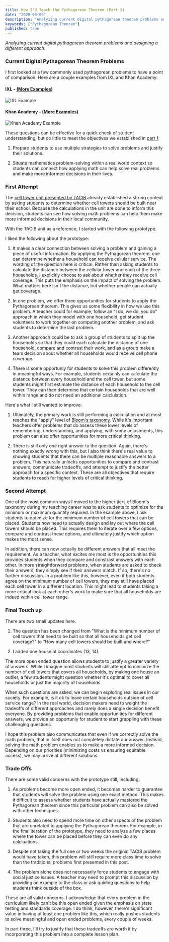 ```yaml
---
title: How I'd Teach the Pythagorean Theorem (Part 2)
date: "2020-08-09"
description: "Analyzing current digital pythagorean theorem problems and designing a different approach."
keywords: ["Pythagorean Theorem"]
published: true
---
```



<i>
  Analyzing current digital pythagorean theorem problems and designing a
  different approach.
</i>

### Current Digital Pythagorean Theorem Problems

I first looked at a few commonly used pythagorean problems to have a point of comparison. Here are a couple examples from IXL and Khan Academy:

#### IXL - [(More Examples)](https://www.ixl.com/math/grade-7/pythagorean-theorem-find-the-length-of-the-hypotenuse)

![IXL Example](./ixl_pythagorean_theorem.png)

#### Khan Academy - [(More Examples)](https://www.khanacademy.org/math/basic-geo/basic-geometry-pythagorean-theorem/geo-pythagorean-theorem/e/pythagorean_theorem_1)

![Khan Academy Example](./khan_academy_pythagorean_theorem.png)

These questions can be effective for a quick check of student understanding, but do little to meet the objectives we established in <a href="">part 1</a>:

1. Prepare students to use multiple strategies to solve problems and justify their solutions.

2. Situate mathematics problem-solving within a real world context so students can connect how applying math can help solve real problems and make more informed decisions in their lives.

### First Attempt

The <a href="https://www.scribd.com/document/366617413/tacib-cell-towers-unit?secret_password=QSO3ygjBeFnOFdO3seZ4#from_embed" target="_blank">cell tower unit presented by TACIB</a> already established a strong context by asking students to determine whether cell towers should be built near their school. Because the calculations in the unit are done to inform this decision, students can see how solving math problems can help them make more informed decisions in their local community.

With the TACIB unit as a reference, I started with the following prototype.

<PrototypeOne />

I liked the following about the prototype:

1. It makes a clear connection between solving a problem and gaining a piece of useful information. By applying the Pythagorean theorem, one can determine whether a household can receive cellular service. The wording of the question here is critical. Rather than asking students to calculate the distance between the cellular tower and each of the three households, I explicitly choose to ask about whether they receive cell coverage. This puts the emphasis on the impact of solving the problem. What matters here isn't the distance, but whether people can actually get coverage.

2. In one problem, we offer three opportunities for students to apply the Pythagorean theorem. This gives us some flexibility in how we use this problem. A teacher could for example, follow an "I do, we do, you do" approach in which they model with one household, get student volunteers to work together on computing another problem, and ask students to determine the last problem.

3. Another approach could be to ask a group of students to split up the households so that they could each calculate the distance of one household, compare and contrast their work, and as a group make a team decision about whether all households would receive cell phone coverage.

4. There is some opportuniy for students to solve this problem differently in meaningful ways. For example, students certainly can calculate the distance between every household and the cell tower, but some students might first estimate the distance of each household to the cell tower. They can then determine that certain households that are well within range and do not need an additional calclulation.

Here's what I still wanted to improve:

1. Ultimately, the primary work is still performing a calculation and at most reaches the "apply" level of <a href="https://cft.vanderbilt.edu/guides-sub-pages/blooms-taxonomy/" target="_blank">Bloom's taxonomy</a>. While it's important teachers offer problems that do assess these lower levels of remembering, understanding, and applying, with some adjustments, this problem can also offer opportunities for more critical thinking.

2. There is still only one right answer to the question. Again, there's nothing exactly wrong with this, but I also think there's real value to showing students that there can be multiple reasonable answers to a problem. This naturally unlocks opportunities to compare and contrast answers, communicate tradeoffs, and attempt to justify the better approach for a specific context. These are all objectives that require students to reach for higher levels of critical thinking.

### Second Attempt

<PrototypeTwo />

One of the most common ways I moved to the higher tiers of Bloom's taxonomy during my teaching career was to ask students to optimize for the minimum or maximum quantity required. In the example above, I ask students to optimize for the minimum number of cell towers that can be placed. Students now need to actually design and lay out where the cell towers should be placed. This requires them to iterate over a few options, compare and contrast these options, and ultimately justify which option makes the most sense.

In addition, there can now actually be different answers that all meet the requirement. As a teacher, what excites me most is the opportunities this provides students when they compare and constrast answers with each other. In more straightforward problems, when students are asked to check their answers, they simply see if their answers match. If so, there's no further discussion. In a problem like this, however, even if both students agree on the minimum number of cell towers, they may still have placed each cell tower in a different location. This might lead to students taking a more critical look at each other's work to make sure that all households are indeed within cell tower range.

### Final Touch up

<PrototypeThree />

There are two small updates here.

1. The question has been changed from "What is the minimum number of cell towers that need to be built so that all households get cell coverage?" to "How many cell towers should be built and where?"

2. I added one house at coordinates (13, 14).

The more open ended question allows students to justify a greater variety of answers. While I imagine most students will still attempt to minimize the number of cell towers that covers all households, by making one house an outlier, a few students might question whether it's optimal to cover all households or just the majority of households.

When such questions are asked, we can begin exploring real issues in our society. For example, is it ok to leave certain households outside of cell service range? In the real world, decision makers need to weight the tradeoffs of different approaches and rarely does a single decision benefit everyone. By providing problems that enable opportunities for different answers, we provide an opportuniy for student to start grappling with these challenging questions.

I hope this problem also communicates that even if we correctly solve the math problem, that in itself does not completely dictate our answer. Instead, solving the math problem enables us to make a more informed decision. Depending on our priorities (minimizing costs vs ensuring equitable access), we may arrive at different solutions.

### Trade Offs

There are some valid concerns with the prototype still, including:

1. As problems become more open ended, it becomes harder to guarantee that students will solve the problem using one exact method. This makes it difficult to assess whether students have actually mastered the Pythagorean theorem since this particular problem can also be solved with other techniques.

1. Students also need to spend more time on other aspects of the problem that are unrelated to applying the Pythagorean theorem. For example, in the final iteration of the prototype, they need to analyze a few places where the tower can be placed before they can even do any calcluations.

1. Despite not taking the full one or two weeks the original TACIB problem would have taken, this problem will still require more class time to solve than the traditional problems first presented in this post.

1. The problem alone does not necessarily force students to engage with social justice issues. A teacher may need to prompt this discussion by providing an example to the class or ask guiding questions to help students think outside of the box.

These are all valid concerns. I acknowledge that every problem in the curriculum likely can't be this open ended given the emphasis on state testing and standards coverage. I do think, however, there's significant value in having at least one problem like this, which really pushes students to solve meaningful and open ended problems, every couple of weeks.

In part three, I'll try to justify that these tradeoffs are worth it by incorporating this problem into a complete lesson plan.
